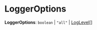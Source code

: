 
# LoggerOptions

 **LoggerOptions**: `boolean` \| `"all"` \| [LogLevel](../types.ModulesSdkTypes.LogLevel/page.mdx)[]
